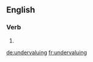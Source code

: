 ==English==

===Verb===
{{head|en}}

# {{present participle of|undervalue|lang=en}}

[[de:undervaluing]]
[[fr:undervaluing]]